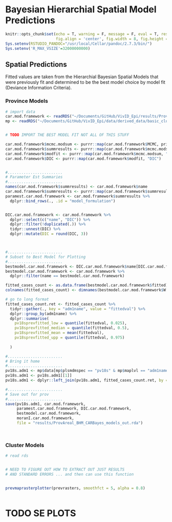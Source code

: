 # Bayesian Hierarchial Spatial Model Predictions 

```r
knitr::opts_chunk$set(echo = T, warning = F, message = F, eval = T, results = 'hide',
                      fig.align = 'center', fig.width = 8, fig.height = 8)
Sys.setenv(RSTUDIO_PANDOC="/usr/local/Cellar/pandoc/2.7.3/bin/")
Sys.setenv('R_MAX_VSIZE'=32000000000)

```

## Spatial Predictions
Fitted values are taken from the Hierarchial Bayesian Spatial Models that were previously fit and determined to be the best model choice by model fit (Deviance Information Criteria).

### Province Models
```r
# import data
car.mod.framework <- readRDS("~/Documents/GitHub/VivID_Epi/results/Province_Bayes_Hierarchial_Model_longchain.rds")
mp <- readRDS("~/Documents/GitHub/VivID_Epi/data/derived_data/basic_cluster_mapping_data.rds")


# TODO IMPORT THE BEST MODEL FIT NOT ALL OF THIS STUFF

```

```r

car.mod.framework$mcmc.modsum <- purrr::map(car.mod.framework$MCMC, print) 
car.mod.framework$summresults <- purrr::map(car.mod.framework$mcmc.modsum, "summary.results")
car.mod.framework$modfit <- purrr::map(car.mod.framework$mcmc.modsum, "modelfit")
car.mod.framework$DIC <- purrr::map(car.mod.framework$modfit, "DIC")


#........................
# Parameter Est Summaries
#........................
names(car.mod.framework$summresults) <- car.mod.framework$name
car.mod.framework$summresults <- purrr::map(car.mod.framework$summresults, tibble::as_tibble)
paramest.car.mod.framework <- car.mod.framework$summresults %>% 
  dplyr::bind_rows(., .id = "model_formulation")


DIC.car.mod.framework <- car.mod.framework %>% 
  dplyr::select(c("name", "DIC")) %>% 
  dplyr::filter(!duplicated(.)) %>% 
  tidyr::unnest(DIC) %>% 
  dplyr::mutate(DIC = round(DIC, 3))



#........................
# Subset to Best Model for Plotting
#........................
bestmodel.car.mod.framework <- DIC.car.mod.framework$name[DIC.car.mod.framework$DIC == min(DIC.car.mod.framework$DIC)]
bestmodel.car.mod.framework <- car.mod.framework %>% 
  dplyr::filter(name == bestmodel.car.mod.framework)

fitted_cases_count <- as.data.frame(bestmodel.car.mod.framework$fitted)
colnames(fitted_cases_count) <- dimnames(bestmodel.car.mod.framework$W[[1]])[[1]] 

# go to long format
fitted_cases_count.ret <- fitted_cases_count %>% 
  tidyr::gather(., key = "adm1name", value = "fittedval") %>% 
  dplyr::group_by(adm1name) %>% 
  dplyr::summarise(
    pv18sprevfitted_low = quantile(fittedval, 0.025),
    pv18sprevfitted_median = quantile(fittedval, 0.5),
    pv18sprevfitted_mean = mean(fittedval),
    pv18sprevfitted_upp = quantile(fittedval, 0.975)
    
  )

#........................
# Bring it home
#........................
pv18s.adm1 <- mp$data[mp$plsmdmspec == "pv18s" & mp$maplvl == "adm1name"] 
pv18s.adm1 <- pv18s.adm1[[1]]
pv18s.adm1 <- dplyr::left_join(pv18s.adm1, fitted_cases_count.ret, by = "adm1name")

#........................
# Save out for prov
#........................
save(pv18s.adm1, car.mod.framework, 
     paramest.car.mod.framework, DIC.car.mod.framework, 
     bestmodel.car.mod.framework, 
     moranI.car.mod.framework, 
     file = "results/ProvAreal_BHM_CARBayes_models_out.rda")




```

### Cluster Models

```r
# read rds


# NEED TO FIGURE OUT HOW TO EXTRACT OUT JUST RESULTS
# AND STANDARD ERRORS ... and then can use this function


prevmaprasterplotter(prevrasters, smoothfct = 5, alpha = 0.8)



```

# TODO SE PLOTS
